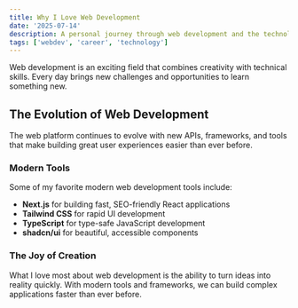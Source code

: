 ```yaml
---
title: Why I Love Web Development
date: '2025-07-14'
description: A personal journey through web development and the technologies that make it exciting.
tags: ['webdev', 'career', 'technology']
---
```


Web development is an exciting field that combines creativity with technical skills. Every day brings new challenges and opportunities to learn something new.

## The Evolution of Web Development

The web platform continues to evolve with new APIs, frameworks, and tools that make building great user experiences easier than ever before.

### Modern Tools

Some of my favorite modern web development tools include:

- **Next.js** for building fast, SEO-friendly React applications
- **Tailwind CSS** for rapid UI development
- **TypeScript** for type-safe JavaScript development
- **shadcn/ui** for beautiful, accessible components

### The Joy of Creation

What I love most about web development is the ability to turn ideas into reality quickly. With modern tools and frameworks, we can build complex applications faster than ever before.
